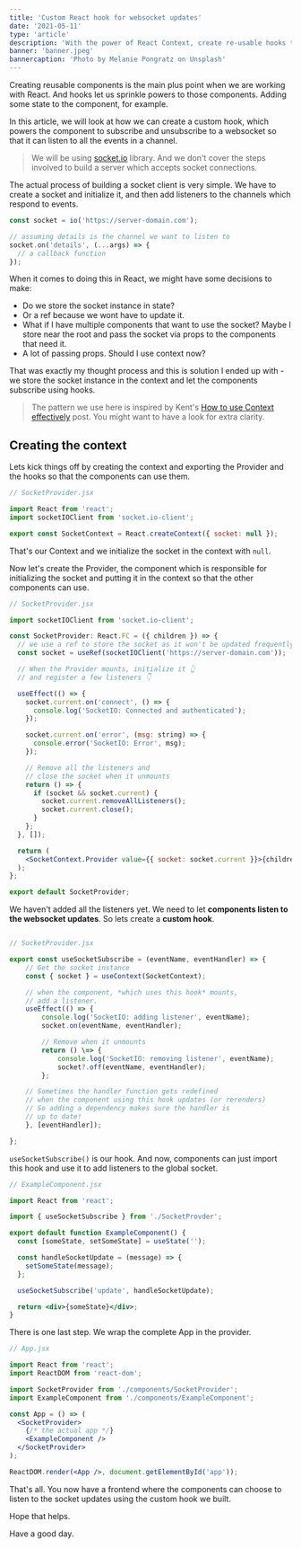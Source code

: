 ```yaml
---
title: 'Custom React hook for websocket updates'
date: '2021-05-11'
type: 'article'
description: 'With the power of React Context, create re-usable hooks to give your components the ability to listen to websocket events.'
banner: 'banner.jpeg'
bannercaption: 'Photo by Melanie Pongratz on Unsplash'
---
```


Creating reusable components is the main plus point when we are working with React. And hooks let us sprinkle powers to those components. Adding some state to the component, for example.

In this article, we will look at how we can create a custom hook, which powers the component to subscribe and unsubscribe to a websocket so that it can listen to all the events in a channel.

> We will be using [socket.io](https://socket.io/docs/v4/) library. And we don't cover the steps involved to build a server which accepts socket connections.

The actual process of building a socket client is very simple. We have to create a socket and initialize it, and then add listeners to the channels which respond to events.

```js
const socket = io('https://server-domain.com');

// assuming details is the channel we want to listen to
socket.on('details', (...args) => {
  // a callback function
});
```

When it comes to doing this in React, we might have some decisions to make:

- Do we store the socket instance in state?
- Or a ref because we wont have to update it.
- What if I have multiple components that want to use the socket? Maybe I store near the root and pass the socket via props to the components that need it.
- A lot of passing props. Should I use context now?

That was exactly my thought process and this is solution I ended up with - we store the socket instance in the context and let the components subscribe using hooks.

> The pattern we use here is inspired by Kent's [How to use Context effectively](https://kentcdodds.com/blog/how-to-use-react-context-effectively) post. You might want to have a look for extra clarity.

## Creating the context

Lets kick things off by creating the context and exporting the Provider and the hooks so that the components can use them.

```jsx
// SocketProvider.jsx

import React from 'react';
import socketIOClient from 'socket.io-client';

export const SocketContext = React.createContext({ socket: null });
```

That's our Context and we initialize the socket in the context with `null`.

Now let's create the Provider, the component which is responsible for initializing the socket and putting it in the context so that the other components can use.

```jsx
// SocketProvider.jsx

import socketIOClient from 'socket.io-client';

const SocketProvider: React.FC = ({ children }) => {
  // we use a ref to store the socket as it won't be updated frequently
  const socket = useRef(socketIOClient('https://server-domain.com'));

  // When the Provider mounts, initialize it 👆
  // and register a few listeners 👇

  useEffect(() => {
    socket.current.on('connect', () => {
      console.log('SocketIO: Connected and authenticated');
    });

    socket.current.on('error', (msg: string) => {
      console.error('SocketIO: Error', msg);
    });

    // Remove all the listeners and
    // close the socket when it unmounts
    return () => {
      if (socket && socket.current) {
        socket.current.removeAllListeners();
        socket.current.close();
      }
    };
  }, []);

  return (
    <SocketContext.Provider value={{ socket: socket.current }}>{children}</SocketContext.Provider>
  );
};

export default SocketProvider;
```

We haven't added all the listeners yet. We need to let **components listen to the websocket updates**. So lets create a **custom hook**.

```jsx

// SocketProvider.jsx

export const useSocketSubscribe = (eventName, eventHandler) => {
	// Get the socket instance
	const { socket } = useContext(SocketContext);

	// when the component, *which uses this hook* mounts,
	// add a listener.
	useEffect(() => {
		console.log('SocketIO: adding listener', eventName);
		socket.on(eventName, eventHandler);

		// Remove when it unmounts
		return () \=> {
			console.log('SocketIO: removing listener', eventName);
			socket?.off(eventName, eventHandler);
		};

	// Sometimes the handler function gets redefined
	// when the component using this hook updates (or rerenders)
	// So adding a dependency makes sure the handler is
	// up to date!
	}, [eventHandler]);

};
```

`useSocketSubscribe()` is our hook. And now, components can just import this hook and use it to add listeners to the global socket.

```jsx
// ExampleComponent.jsx

import React from 'react';

import { useSocketSubscribe } from './SocketProvder';

export default function ExampleComponent() {
  const [someState, setSomeState] = useState('');

  const handleSocketUpdate = (message) => {
    setSomeState(message);
  };

  useSocketSubscribe('update', handleSocketUpdate);

  return <div>{someState}</div>;
}
```

There is one last step. We wrap the complete App in the provider.

```jsx
// App.jsx

import React from 'react';
import ReactDOM from 'react-dom';

import SocketProvider from './components/SocketProvider';
import ExampleComponent from './components/ExampleComponent';

const App = () => (
  <SocketProvider>
    {/* the actual app */}
    <ExampleComponent />
  </SocketProvider>
);

ReactDOM.render(<App />, document.getElementById('app'));
```

That's all. You now have a frontend where the components can choose to listen to the socket updates using the custom hook we built.

Hope that helps.

Have a good day.
